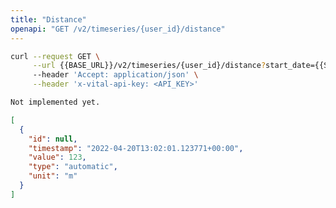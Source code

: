 ```yaml
---
title: "Distance"
openapi: "GET /v2/timeseries/{user_id}/distance"
---
```


<RequestExample>

```bash Bash
curl --request GET \
     --url {{BASE_URL}}/v2/timeseries/{user_id}/distance?start_date={{START_DATE}}&end_date={{END_DATE}} \
     --header 'Accept: application/json' \
     --header 'x-vital-api-key: <API_KEY>'
```

```python Python
Not implemented yet.
```

</RequestExample>

<ResponseExample>

```json Example
[
  {
    "id": null,
    "timestamp": "2022-04-20T13:02:01.123771+00:00",
    "value": 123,
    "type": "automatic",
    "unit": "m"
  }
]
```

</ResponseExample>
